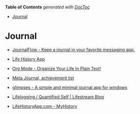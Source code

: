 <!-- START doctoc generated TOC please keep comment here to allow auto update -->
<!-- DON'T EDIT THIS SECTION, INSTEAD RE-RUN doctoc TO UPDATE -->
**Table of Contents**  *generated with [DocToc](https://github.com/thlorenz/doctoc)*

- [Journal](#journal)

<!-- END doctoc generated TOC please keep comment here to allow auto update -->

# Journal

- [JournalFlow - Keep a journal in your favorite messaging app.](https://www.journalflow.com/#features)

- [Life History App](https://lifehistory.app/app/main/upload-files)

- [Org Mode - Organize Your Life In Plain Text!](http://doc.norang.ca/org-mode.html)

- [Meta Journal, achievement list](https://www.metajournal.app/?ref=producthunt)

- [glimpses - A simple and minimal journal app for windows](https://getglimpses.com/)

- [Lifelogging / Quantified Self | Lifestream Blog](http://lifestreamblog.com/lifelogging)

- [LifeHistoryApp.com - MyHistory](http://www.lifehistoryapp.com/myhistory.html)